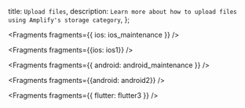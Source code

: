   title: `Upload files`,
  description: `Learn more about how to upload files using Amplify's storage category`,
};


<Fragments fragments={{ ios: ios_maintenance }} />


<Fragments fragments={{ios: ios1}} />


<Fragments fragments={{ android: android_maintenance }} />


<Fragments fragments={{android: android2}} />


<Fragments fragments={{ flutter: flutter3 }} />

